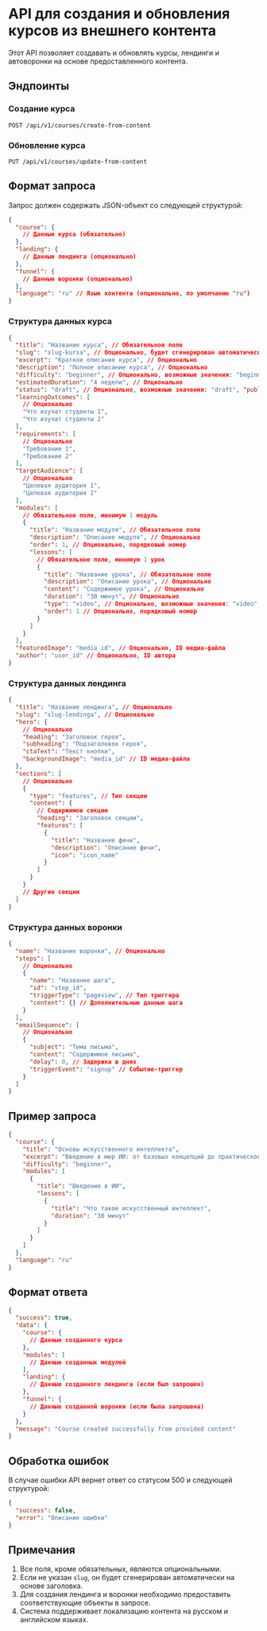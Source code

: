 # API для создания и обновления курсов из внешнего контента

Этот API позволяет создавать и обновлять курсы, лендинги и автоворонки на основе предоставленного контента.

## Эндпоинты

### Создание курса

```
POST /api/v1/courses/create-from-content
```

### Обновление курса

```
PUT /api/v1/courses/update-from-content
```

## Формат запроса

Запрос должен содержать JSON-объект со следующей структурой:

```json
{
  "course": {
    // Данные курса (обязательно)
  },
  "landing": {
    // Данные лендинга (опционально)
  },
  "funnel": {
    // Данные воронки (опционально)
  },
  "language": "ru" // Язык контента (опционально, по умолчанию "ru")
}
```

### Структура данных курса

```json
{
  "title": "Название курса", // Обязательное поле
  "slug": "slug-kursa", // Опционально, будет сгенерирован автоматически
  "excerpt": "Краткое описание курса", // Опционально
  "description": "Полное описание курса", // Опционально
  "difficulty": "beginner", // Опционально, возможные значения: "beginner", "intermediate", "advanced"
  "estimatedDuration": "4 недели", // Опционально
  "status": "draft", // Опционально, возможные значения: "draft", "published", "archived"
  "learningOutcomes": [
    // Опционально
    "Что изучат студенты 1",
    "Что изучат студенты 2"
  ],
  "requirements": [
    // Опционально
    "Требование 1",
    "Требование 2"
  ],
  "targetAudience": [
    // Опционально
    "Целевая аудитория 1",
    "Целевая аудитория 2"
  ],
  "modules": [
    // Обязательное поле, минимум 1 модуль
    {
      "title": "Название модуля", // Обязательное поле
      "description": "Описание модуля", // Опционально
      "order": 1, // Опционально, порядковый номер
      "lessons": [
        // Обязательное поле, минимум 1 урок
        {
          "title": "Название урока", // Обязательное поле
          "description": "Описание урока", // Опционально
          "content": "Содержимое урока", // Опционально
          "duration": "30 минут", // Опционально
          "type": "video", // Опционально, возможные значения: "video", "text", "quiz", "assignment"
          "order": 1 // Опционально, порядковый номер
        }
      ]
    }
  ],
  "featuredImage": "media_id", // Опционально, ID медиа-файла
  "author": "user_id" // Опционально, ID автора
}
```

### Структура данных лендинга

```json
{
  "title": "Название лендинга", // Опционально
  "slug": "slug-lendinga", // Опционально
  "hero": {
    // Опционально
    "heading": "Заголовок героя",
    "subheading": "Подзаголовок героя",
    "ctaText": "Текст кнопки",
    "backgroundImage": "media_id" // ID медиа-файла
  },
  "sections": [
    // Опционально
    {
      "type": "features", // Тип секции
      "content": {
        // Содержимое секции
        "heading": "Заголовок секции",
        "features": [
          {
            "title": "Название фичи",
            "description": "Описание фичи",
            "icon": "icon_name"
          }
        ]
      }
    }
    // Другие секции
  ]
}
```

### Структура данных воронки

```json
{
  "name": "Название воронки", // Опционально
  "steps": [
    // Опционально
    {
      "name": "Название шага",
      "id": "step_id",
      "triggerType": "pageview", // Тип триггера
      "content": {} // Дополнительные данные шага
    }
  ],
  "emailSequence": [
    // Опционально
    {
      "subject": "Тема письма",
      "content": "Содержимое письма",
      "delay": 0, // Задержка в днях
      "triggerEvent": "signup" // Событие-триггер
    }
  ]
}
```

## Пример запроса

```json
{
  "course": {
    "title": "Основы искусственного интеллекта",
    "excerpt": "Введение в мир ИИ: от базовых концепций до практического применения",
    "difficulty": "beginner",
    "modules": [
      {
        "title": "Введение в ИИ",
        "lessons": [
          {
            "title": "Что такое искусственный интеллект",
            "duration": "30 минут"
          }
        ]
      }
    ]
  },
  "language": "ru"
}
```

## Формат ответа

```json
{
  "success": true,
  "data": {
    "course": {
      // Данные созданного курса
    },
    "modules": [
      // Данные созданных модулей
    ],
    "landing": {
      // Данные созданного лендинга (если был запрошен)
    },
    "funnel": {
      // Данные созданной воронки (если была запрошена)
    }
  },
  "message": "Course created successfully from provided content"
}
```

## Обработка ошибок

В случае ошибки API вернет ответ со статусом 500 и следующей структурой:

```json
{
  "success": false,
  "error": "Описание ошибки"
}
```

## Примечания

1. Все поля, кроме обязательных, являются опциональными.
2. Если не указан `slug`, он будет сгенерирован автоматически на основе заголовка.
3. Для создания лендинга и воронки необходимо предоставить соответствующие объекты в запросе.
4. Система поддерживает локализацию контента на русском и английском языках.
